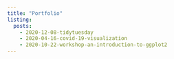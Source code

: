 ```yaml
---
title: "Portfolio"
listing: 
  posts:
    - 2020-12-08-tidytuesday
    - 2020-04-16-covid-19-visualization
    - 2020-10-22-workshop-an-introduction-to-ggplot2
---
```


